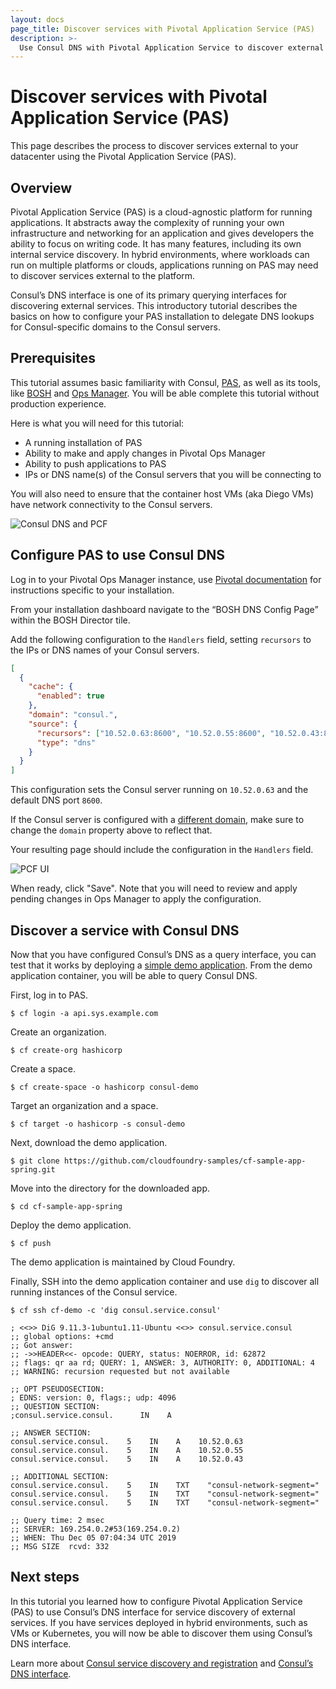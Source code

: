 ```yaml
---
layout: docs
page_title: Discover services with Pivotal Application Service (PAS)
description: >-
  Use Consul DNS with Pivotal Application Service to discover external services.
---
```


# Discover services with Pivotal Application Service (PAS)

This page describes the process to discover services external to your datacenter using the Pivotal Application Service (PAS).

## Overview

Pivotal Application Service (PAS) is a cloud-agnostic platform for running
applications. It abstracts away the complexity of running your own
infrastructure and networking for an application and gives developers the
ability to focus on writing code. It has many features, including its own
internal service discovery. In hybrid environments, where workloads can run on
multiple platforms or clouds, applications running on PAS may need to discover
services external to the platform.

Consul’s DNS interface is one of its primary querying interfaces for discovering
external services. This introductory tutorial describes the basics on how to
configure your PAS installation to delegate DNS lookups for Consul-specific
domains to the Consul servers.

## Prerequisites

This tutorial assumes basic familiarity with Consul,
[PAS](https://pivotal.io/platform/pivotal-application-service), as well as its
tools, like [BOSH](https://bosh.io/docs/) and [Ops
Manager](https://pivotal.io/platform/pcf-components/pcf-ops-manager). You will
be able complete this tutorial without production experience.

Here is what you will need for this tutorial:

- A running installation of PAS
- Ability to make and apply changes in Pivotal Ops Manager
- Ability to push applications to PAS
- IPs or DNS name(s) of the Consul servers that you will be connecting to

You will also need to ensure that the container host VMs (aka Diego VMs) have
network connectivity to the Consul servers.

![Consul DNS and PCF](/img/consul/consul-pcf-arch.png 'Service discovery with Consul DNS')

## Configure PAS to use Consul DNS

Log in to your Pivotal Ops Manager instance, use [Pivotal
documentation](https://docs.pivotal.io/platform/ops-manager/2-7/) for
instructions specific to your installation.

From your installation dashboard navigate to the “BOSH DNS Config Page” within
the BOSH Director tile.

Add the following configuration to the `Handlers` field, setting `recursors` to
the IPs or DNS names of your Consul servers.

```json
[
  {
    "cache": {
      "enabled": true
    },
    "domain": "consul.",
    "source": {
      "recursors": ["10.52.0.63:8600", "10.52.0.55:8600", "10.52.0.43:8600"],
      "type": "dns"
    }
  }
]
```

This configuration sets the Consul server running on `10.52.0.63` and the
default DNS port `8600`.

If the Consul server is configured with a [different
domain](/consul/docs/reference/agent/configuration-file#_domain), make sure to
change the `domain` property above to reflect that.

Your resulting page should include the configuration in the `Handlers` field.

![PCF UI](/img/consul/pcf-ui.png 'Configure PCF UI')

When ready, click "Save". Note that you will need to review and apply pending
changes in Ops Manager to apply the configuration.

## Discover a service with Consul DNS

Now that you have configured Consul’s DNS as a query interface, you can test
that it works by deploying a [simple demo
application](https://github.com/cloudfoundry-samples/cf-sample-app-spring.git).
From the demo application container, you will be able to query Consul DNS.

First, log in to PAS.

```shell-session
$ cf login -a api.sys.example.com
```

Create an organization.

```shell-session
$ cf create-org hashicorp
```

Create a space.

```shell-session
$ cf create-space -o hashicorp consul-demo
```

Target an organization and a space.

```shell-session
$ cf target -o hashicorp -s consul-demo
```

Next, download the demo application.

```shell-session
$ git clone https://github.com/cloudfoundry-samples/cf-sample-app-spring.git
```

Move into the directory for the downloaded app.

```shell-session
$ cd cf-sample-app-spring
```

Deploy the demo application.

```shell-session
$ cf push
```

The demo application is maintained by Cloud Foundry.

Finally, SSH into the demo application container and use `dig` to discover all
running instances of the Consul service.

```shell-session
$ cf ssh cf-demo -c 'dig consul.service.consul'
```

```plaintext
; <<>> DiG 9.11.3-1ubuntu1.11-Ubuntu <<>> consul.service.consul
;; global options: +cmd
;; Got answer:
;; ->>HEADER<<- opcode: QUERY, status: NOERROR, id: 62872
;; flags: qr aa rd; QUERY: 1, ANSWER: 3, AUTHORITY: 0, ADDITIONAL: 4
;; WARNING: recursion requested but not available

;; OPT PSEUDOSECTION:
; EDNS: version: 0, flags:; udp: 4096
;; QUESTION SECTION:
;consul.service.consul.   	 IN    A

;; ANSWER SECTION:
consul.service.consul.    5    IN    A    10.52.0.63
consul.service.consul.    5    IN    A    10.52.0.55
consul.service.consul.    5    IN    A    10.52.0.43

;; ADDITIONAL SECTION:
consul.service.consul.    5    IN    TXT    "consul-network-segment="
consul.service.consul.    5    IN    TXT    "consul-network-segment="
consul.service.consul.    5    IN    TXT    "consul-network-segment="

;; Query time: 2 msec
;; SERVER: 169.254.0.2#53(169.254.0.2)
;; WHEN: Thu Dec 05 07:04:34 UTC 2019
;; MSG SIZE  rcvd: 332
```

## Next steps

In this tutorial you learned how to configure Pivotal Application Service (PAS)
to use Consul’s DNS interface for service discovery of external services. If you
have services deployed in hybrid environments, such as VMs or Kubernetes, you
will now be able to discover them using Consul’s DNS interface.

Learn more about [Consul service discovery and
registration](/consul/tutorials/get-started-vms/virtual-machine-gs-service-discovery) and
[Consul’s DNS interface](/consul/docs/discover/dns).
